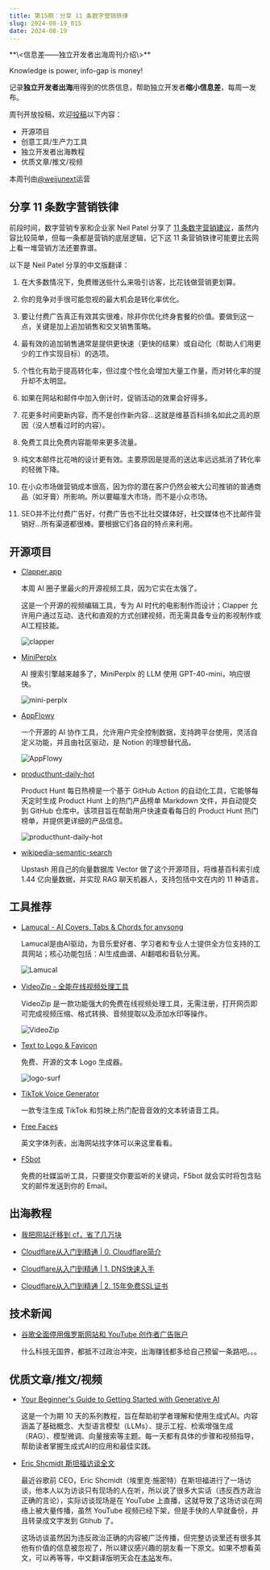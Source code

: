 ```yaml
---
title: 第15期：分享 11 条数字营销铁律
slug: 2024-08-19_015
date: 2024-08-19
---
```


<Aside>
**\<信息差——独立开发者出海周刊介绍\>**

Knowledge is power, info-gap is money!

记录**独立开发者出海**用得到的优质信息，帮助独立开发者**缩小信息差**，每周一发布。

周刊开放投稿，欢迎[投稿](https://github.com/weijunext/gap.weijunext.com/issues)以下内容：
- 开源项目
- 创意工具/生产力工具
- 独立开发者出海教程
- 优质文章/推文/视频

本周刊由[@weijunext](https://x.com/intent/follow?screen_name=weijunext)运营
</Aside>

## 分享 11 条数字营销铁律

前段时间，数字营销专家和企业家 Neil Patel 分享了 [11 条数字营销建议](https://x.com/neilpatel/status/1792414664019878243)，虽然内容比较简单，但每一条都是营销的底层逻辑，记下这 11 条营销铁律可能要比去网上看一堆营销方法还要靠谱。

以下是 Neil Patel 分享的中文版翻译：

  1. 在大多数情况下，免费赠送些什么来吸引访客，比花钱做营销更划算。

  2. 你的竞争对手很可能忽视的最大机会是转化率优化。

  3. 要让付费广告真正有效其实很难，除非你优化终身套餐的价值。要做到这一点，关键是加上追加销售和交叉销售策略。

  4. 最有效的追加销售通常是提供更快速（更快的结果）或自动化（帮助人们用更少的工作实现目标）的选项。

  5. 个性化有助于提高转化率，但过度个性化会增加大量工作量，而对转化率的提升却不太明显。

  6. 如果在网站和邮件中加入倒计时，促销活动的效果会好得多。

  7. 花更多时间更新内容，而不是创作新内容...这就是维基百科排名如此之高的原因（没人想看过时的内容）。

  8. 免费工具比免费内容能带来更多流量。

  9. 纯文本邮件比花哨的设计更有效。主要原因是提高的送达率远远抵消了转化率的轻微下降。

  10. 在小众市场做营销成本很高，因为你的潜在客户仍然会被大公司推销的普通商品（如牙膏）所影响。所以要瞄准大市场，而不是小众市场。

  11. SEO并不比付费广告好，付费广告也不比社交媒体好，社交媒体也不比邮件营销好...所有渠道都很棒。要根据它们各自的特点来利用。

## 开源项目

- [Clapper.app](https://github.com/jbilcke-hf/clapper)

  本周 AI 圈子里最火的开源视频工具，因为它实在太强了。
  
  这是一个开源的视频编辑工具，专为 AI 时代的电影制作而设计；Clapper 允许用户通过互动、迭代和直观的方式创建视频，而无需具备专业的影视制作或AI工程技能。

  ![clapper](/assets/015/clapper.webp)

- [MiniPerplx](https://github.com/zaidmukaddam/miniperplx)

  AI 搜索引擎越来越多了，MiniPerplx 的 LLM 使用 GPT-40-mini，响应很快。

  ![mini-perplx](/assets/015/mini-perplx.webp)

- [AppFlowy](https://github.com/AppFlowy-IO/AppFlowy)

  一个开源的 AI 协作工具，允许用户完全控制数据，支持跨平台使用，灵活自定义功能，并且由社区驱动，是 Notion 的理想替代品。

  ![AppFlowy](/assets/015/app-flowy.webp)

- [producthunt-daily-hot](https://github.com/ViggoZ/producthunt-daily-hot)

  Product Hunt 每日热榜是一个基于 GitHub Action 的自动化工具，它能够每天定时生成 Product Hunt 上的热门产品榜单 Markdown 文件，并自动提交到 GitHub 仓库中。该项目旨在帮助用户快速查看每日的 Product Hunt 热门榜单，并提供更详细的产品信息。

  ![producthunt-daily-hot](/assets/015/producthunt-daily-hot.gif)

- [wikipedia-semantic-search](https://github.com/upstash/wikipedia-semantic-search)

  Upstash 用自己的向量数据库 Vector 做了这个开源项目，将维基百科索引成 1.44 亿向量数据，并实现 RAG 聊天机器人，支持包括中文在内的 11 种语言。


## 工具推荐

- [Lamucal - AI Covers, Tabs & Chords for anysong](https://lamucal.com/)

  Lamucal是由AI驱动，为音乐爱好者、学习者和专业人士提供全方位支持的工具网站；核心功能包括：AI生成曲谱、AI翻唱和音轨分离。

  ![Lamucal](/assets/015/lamucal.webp)

- [VideoZip - 全能在线视频处理工具](https://www.videozip.online/)

  VideoZip 是一款功能强大的免费在线视频处理工具，无需注册，打开网页即可完成视频压缩、格式转换、音频提取以及添加水印等操作。

  ![VideoZip](/assets/015/video-zip.webp)

- [Text to Logo & Favicon](https://www.logo.surf/)

  免费、开源的文本 Logo 生成器。

  ![logo-surf](/assets/015/logo-surf.webp)

- [TikTok Voice Generator](https://tiktokvoice.net/)

  一款专注生成 TikTok 和剪映上热门配音音效的文本转语音工具。

- [Free Faces](https://www.freefaces.gallery/)

  英文字体列表，出海网站找字体可以来这里看看。

- [F5bot](https://f5bot.com/)

  免费的社媒监听工具，只要提交你要监听的关键词，F5bot 就会实时将包含贴文的邮件发送到你的 Email。


## 出海教程

- [我把网站迁移到 cf，省了几万块](https://mp.weixin.qq.com/s/ZuWCpIEV3m14nGXjuxXLJw)

- [Cloudflare从入门到精通 | 0. Cloudflare简介](https://mp.weixin.qq.com/s/2xi9Qv8t3V66BgxuNYT93A)

- [Cloudflare从入门到精通 | 1. DNS快速入手](https://mp.weixin.qq.com/s/w8Zh2UvRAlOd8OgnIJhelQ)

- [Cloudflare从入门到精通 | 2. 15年免费SSL证书](https://mp.weixin.qq.com/s/1xtoTfcemV7AJhbOK5LeZg)


## 技术新闻

- [谷歌全面停用俄罗斯网站和 YouTube 创作者广告账户](https://www.landiannews.com/archives/105371.html)

  什么科技无国界，都抵不过政治冲突，出海赚钱都多给自己预留一条路吧。。。


## 优质文章/推文/视频

- [Your Beginner's Guide to Getting Started with Generative AI](https://www.thecloudgirl.dev/blog/10-days-of-genai-your-beginners-guide-to-getting-started-with-generative-ai)

  这是一个为期 10 天的系列教程，旨在帮助初学者理解和使用生成式AI。内容涵盖了基础概念、大型语言模型（LLMs）、提示工程、检索增强生成（RAG）、模型微调、向量搜索等主题。每一天都有具体的步骤和视频指导，帮助读者掌握生成式AI的应用和最佳实践。

- [Eric Shcmidt 斯坦福访谈全文](https://github.com/ociubotaru/transcripts/blob/7a1a31b5ea712748c7e374f94376166c6d71ae05/Stanford_ECON295%E2%A7%B8CS323_I_2024_I_The_Age_of_AI%2C_Eric_Schmidt.txt)

  最近谷歌前 CEO，Eric Shcmidt（埃里克·施密特）在斯坦福进行了一场访谈，他本人以为访谈只有现场的人在听，所以说了很多大实话（违反西方政治正确的言论），实际访谈现场是在 YouTube 上直播，这就导致了这场访谈在网络上被大量传播，虽然 YouTube 视频已经下架，但是手快的人早就备份，并且转录成文字发到 Gtihub 了。
  
  这场访谈虽然因为违反政治正确的内容被广泛传播，但完整访谈里还有很多其他有价值的信息被忽视了，所以建议感兴趣的朋友看一下原文。如果不想看英文，可以再等等，中文翻译版明天会在[本站](https://gap.weijunext.com/blogs)发布。

